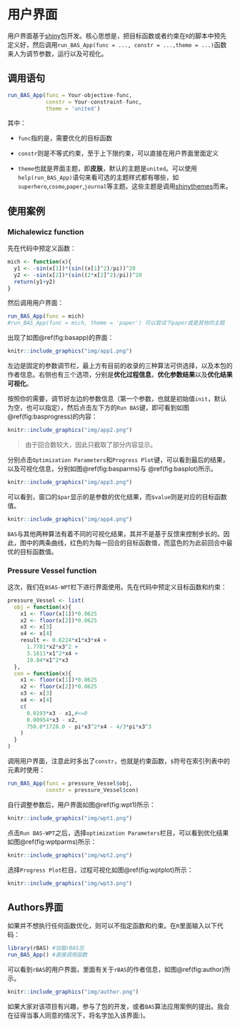 # 用户界面 {#interface}

用户界面基于[shiny](https://github.com/rstudio/shiny)包开发。核心思想是，把目标函数或者约束在`R`的脚本中预先定义好，然后调用`run_BAS_App(func = ..., constr = ...,theme = ...)`函数来人为调节参数，运行以及可视化。

## 调用语句

```r
run_BAS_App(func = Your-objective-func,
            constr = Your-constraint-func,
            theme = 'united')
```

其中：

- `func`指的是，需要优化的目标函数

- `constr`则是不等式约束，至于上下限约束，可以直接在用户界面里面定义

- `theme`也就是界面主题，即**皮肤**，默认的主题是`united`。可以使用`help(run_BAS_App)`语句来看可选的主题样式都有哪些，如`superhero`,`cosmo`,`paper`,`journal`等主题。这些主题是调用[shinythemes](https://github.com/rstudio/shinythemes)而来。

## 使用案例

### Michalewicz function

先在代码中预定义函数：

```r
mich <- function(x){
  y1 <- -sin(x[1])*(sin((x[1]^2)/pi))^20
  y2 <- -sin(x[2])*(sin((2*x[2]^2)/pi))^20
  return(y1+y2)
}
```

然后调用用户界面：

```r
run_BAS_App(func = mich)
#run_BAS_App(func = mich, theme = 'paper') 可以尝试下paper或是其他的主题
```

出现了如图\@ref(fig:basapp)的界面：

```r
knitr::include_graphics("img/app1.png")
```

左边是固定的参数调节栏，最上方有目前的收录的三种算法可供选择，以及本包的作者信息。右侧也有三个选项，分别是**优化过程信息**，**优化参数结果**以及**优化结果可视化**。

按照你的需要，调节好左边的参数信息（第一个参数，也就是初始值`init`，默认为空，也可以指定），然后点击左下方的`Run BAS`键，即可看到如图\@ref(fig:basprogress)的内容：

```r
knitr::include_graphics("img/app2.png")
```

> 由于回合数较大，因此只截取了部分内容显示。

分别点击`Optimization Parameters`和`Progress Plot`键，可以看到最后的结果，以及可视化信息，分别如图\@ref(fig:basparms)与 \@ref(fig:basplot)所示。

```r
knitr::include_graphics("img/app3.png")
```

可以看到，窗口的`$par`显示的是参数的优化结果，而`$value`则是对应的目标函数值。

```r
knitr::include_graphics("img/app4.png")
```

`BAS`与其他两种算法有着不同的可视化结果，其并不是基于反馈来控制步长的。因此，图中的两条曲线，红色的为每一回合的目标函数值，而蓝色的为此前回合中最优的目标函数值。

### Pressure Vessel function

这次，我们在`BSAS-WPT`栏下进行界面使用。先在代码中预定义目标函数和约束：

```r
pressure_Vessel <- list(
  obj = function(x){
    x1 <- floor(x[1])*0.0625
    x2 <- floor(x[2])*0.0625
    x3 <- x[3]
    x4 <- x[4]
    result <- 0.6224*x1*x3*x4 + 
      1.7781*x2*x3^2 +
      3.1611*x1^2*x4 + 
      19.84*x1^2*x3
  },
  con = function(x){
    x1 <- floor(x[1])*0.0625
    x2 <- floor(x[2])*0.0625
    x3 <- x[3]
    x4 <- x[4]
    c(
      0.0193*x3 - x1,#<=0
      0.00954*x3 - x2,
      750.0*1728.0 - pi*x3^2*x4 - 4/3*pi*x3^3
    )
  }
)
```

调用用户界面，注意此时多出了`constr`，也就是约束函数，`$`符号在索引列表中的元素时使用：

```r
run_BAS_App(func = pressure_Vessel$obj,
            constr = pressure_Vessel$con)
```

自行调整参数后，用户界面如图\@ref(fig:wpt1)所示：

```r
knitr::include_graphics("img/wpt1.png")
```

点击`Run BAS-WPT`之后，选择`optimization Parameters`栏目，可以看到优化结果如图\@ref(fig:wptparms)所示：

```r
knitr::include_graphics("img/wpt2.png")
```

选择`Progress Plot`栏目，过程可视化如图\@ref(fig:wptplot)所示：

```r
knitr::include_graphics("img/wpt3.png")
```

## Authors界面

如果并不想执行任何函数优化，则可以不指定函数和约束。在`R`里面输入以下代码：

```r
library(rBAS) #加载rBAS包
run_BAS_App() #直接调用函数
```

可以看到`rBAS`的用户界面，里面有关于`rBAS`的作者信息，如图\@ref(fig:author)所示。

```r
knitr::include_graphics("img/author.png")
```

如果大家对该项目有兴趣，参与了包的开发，或者`BAS`算法应用案例的提出。我会在征得当事人同意的情况下，将名字加入该界面:)。
